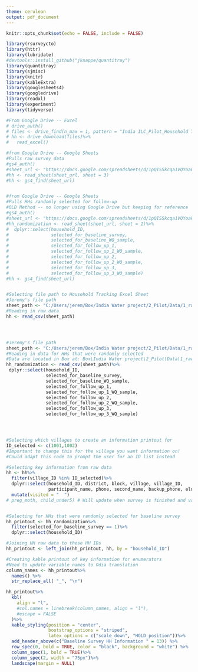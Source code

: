```yaml
---
theme: cerulean
output: pdf_document
---
```


```r
knitr::opts_chunk$set(echo = FALSE, include = FALSE)
```



```r


library(rsurveycto)
library(httr)
library(lubridate)
#devtools::install_github("jknappe/quantitray")
library(quantitray)
library(sjmisc)
library(knitr)
library(kableExtra)
library(googlesheets4)
library(googledrive)
library(readxl)
library(experiment)
library(tidyverse)


```



```r

#From Google Drive -- Excel
# drive_auth()
# files <- drive_find(n_max = 1, pattern = "India ILC_Pilot_Household Tracking.xlsx", type = "spreadsheet")
# hh <- drive_download(files)%>%
#   read_excel()

#from Google Drive -- Google Sheets
#Pulls raw survey data
#gs4_auth()
#sheet_url <- "https://docs.google.com/spreadsheets/d/1pQISSkcqa1VQYoaWnfXaXMHUWYs4nhqYCcxviQqUn3Y/edit#gid=0"
#hh <- read_sheet(sheet_url, sheet = 3)
#hh <- gs4_find(sheet_url)


#from Google Drive -- Google Sheets
#Pulls HHs randomly selected for follow-up
#OLD Method -- no longer using Google Drive but keeping for reference
#gs4_auth()
#sheet_url <- "https://docs.google.com/spreadsheets/d/1pQISSkcqa1VQYoaWnfXaXMHUWYs4nhqYCcxviQqUn3Y/edit#gid=0"
#hh_randomization <- read_sheet(sheet_url, sheet = 1)%>%
#  dplyr::select(household_ID, 
#                selected_for_baseline_survey,
#                selected_for_baseline_WQ_sample,
#                selected_for_follow_up_1,
#                selected_for_follow_up_1_WQ_sample,
#                selected_for_follow_up_2,
#                selected_for_follow_up_2_WQ_sample,
#                selected_for_follow_up_3,
#                selected_for_follow_up_3_WQ_sample)
#hh <- gs4_find(sheet_url)


#Selecting file path to Household Tracking Excel Sheet
#Jeremy's file path
sheet_path <- "C:/Users/jerem/Box/India Water project/2_Pilot/Data/1_raw/0_field logistics/1_raw/India ILC_Pilot_Household Tracking_raw.csv" 
#Reading in raw data
hh <- read_csv(sheet_path)




#Jeremy's file path
sheet_path <- "C:/Users/jerem/Box/India Water project/2_Pilot/Data/1_raw/0_field logistics/3_household tracking/India ILC_Pilot_Household Tracking_full.csv" 
#Reading in data for HHs that were randomly selected
#Data are located in Box at: Box\India Water project\2_Pilot\Data\1_raw\0_field logistics
hh_randomization <- read_csv(sheet_path)%>%
 dplyr::select(household_ID,
               selected_for_baseline_survey,
               selected_for_baseline_WQ_sample,
               selected_for_follow_up_1,
               selected_for_follow_up_1_WQ_sample,
               selected_for_follow_up_2,
               selected_for_follow_up_2_WQ_sample,
               selected_for_follow_up_3,
               selected_for_follow_up_3_WQ_sample)





```

```r

#Selecting which villages to create an information printout for
ID_selected <- c(1001,1002)
#Important to change this for the village you want information on!
#Could adapt this code to prompt the user for an ID list instead

#Selecting key information from raw data
hh <- hh%>%
  filter(village_ID %in% ID_selected)%>%
  dplyr::select(household_ID, district, block, village, village_ID,
                participant_name, phone, second_name, backup_phone, elder_male_name, address, landmark)%>%
  mutate(visited = "  ")
# preg_moth, child_under5) # Will update when survey is finished and variable names are coded



```


```r

#Selecting for HHs that were randomly selected for baseline survey
hh_printout <- hh_randomization%>%
  filter(selected_for_baseline_survey == 1)%>%
  dplyr::select(household_ID)

#Joining HH raw data to these HH IDs
hh_printout <- left_join(hh_printout, hh, by = "household_ID")

#Creating kable printout of key information for enumerators
#Need to update variable names to Odia translation
column_names <- hh_printout%>% 
  names() %>% 
  str_replace_all( "_", "\n")

hh_printout%>%
  kbl(
    align = "l",
    #col.names = linebreak(column_names, align = "l"),
    #escape = FALSE
  )%>%
  kable_styling(position = "center",
                bootstrap_options = "striped",
                latex_options = c("scale_down", "HOLD_position"))%>%
  add_header_above(c("Baseline Survey HH Information " = 13)) %>%
  row_spec(0, bold = TRUE, color = "black", background = "white") %>%
  column_spec(1, bold = TRUE)%>%
  column_spec(2, width = "75px")%>%
  landscape(margin = NULL)


```


